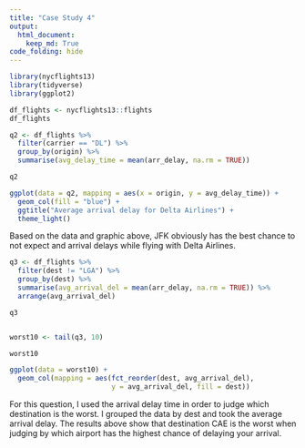 ```yaml
---
title: "Case Study 4"
output:
  html_document:
    keep_md: True
code_folding: hide
---
```


```r
library(nycflights13)
library(tidyverse)
library(ggplot2)

df_flights <- nycflights13::flights
df_flights

q2 <- df_flights %>% 
  filter(carrier == "DL") %>% 
  group_by(origin) %>% 
  summarise(avg_delay_time = mean(arr_delay, na.rm = TRUE))

q2

ggplot(data = q2, mapping = aes(x = origin, y = avg_delay_time)) +
  geom_col(fill = "blue") +
  ggtitle("Average arrival delay for Delta Airlines") +
  theme_light()


```
Based on the data and graphic above, JFK obviously has the best chance to not expect and arrival delays while flying with Delta Airlines.


```r
q3 <- df_flights %>% 
  filter(dest != "LGA") %>% 
  group_by(dest) %>% 
  summarise(avg_arrival_del = mean(arr_delay, na.rm = TRUE)) %>% 
  arrange(avg_arrival_del)

q3


worst10 <- tail(q3, 10)

worst10

ggplot(data = worst10) +
  geom_col(mapping = aes(fct_reorder(dest, avg_arrival_del), 
                         y = avg_arrival_del, fill = dest))

```
For this question, I used the arrival delay time in order to judge which destination is the worst. I grouped the data by dest and took the average arrival delay. The results above show that destination CAE is the worst when judging by which airport has the highest chance of delaying your arrival.
